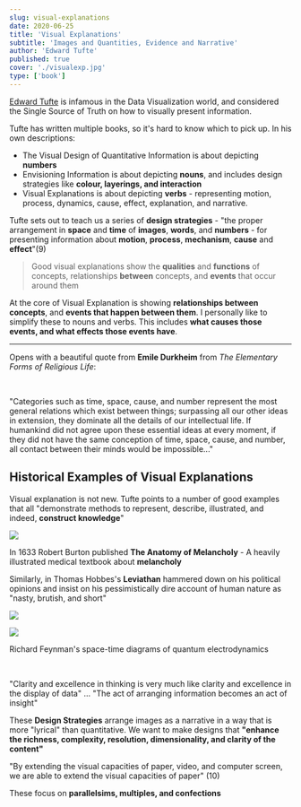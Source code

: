 ```yaml
---
slug: visual-explanations
date: 2020-06-25
title: 'Visual Explanations'
subtitle: 'Images and Quantities, Evidence and Narrative'
author: 'Edward Tufte'
published: true
cover: './visualexp.jpg'
type: ['book']
---
```


[Edward Tufte](https://twitter.com/EdwardTufte) is infamous in the Data Visualization world, and considered the Single Source of Truth on how to visually present information.

Tufte has written multiple books, so it's hard to know which to pick up. In his own descriptions:
- The Visual Design of Quantitative Information is about depicting __numbers__
- Envisioning Information is about depicting __nouns__, and includes design strategies like __colour, layerings, and interaction__
- Visual Explanations is about depicting __verbs__ - representing motion, process, dynamics, cause, effect, explanation, and narrative.

Tufte sets out to teach us a series of __design strategies__ - "the proper arrangement in **space** and **time** of **images**, **words**, and **numbers** - for presenting information about **motion**, **process**, **mechanism**, **cause** and **effect**"(9)

> Good visual explanations show the __qualities__ and __functions__ of concepts, relationships __between__ concepts, and __events__ that occur around them

At the core of Visual Explanation is showing **relationships between concepts**, and **events that happen between them**. I personally like to simplify these to nouns and verbs. This includes **what causes those events, and what effects those events have**.

---


Opens with a beautiful quote from **Emile Durkheim** from _The Elementary Forms of Religious Life_:

<br />

<SimpleCard>

"Categories such as time, space, cause, and number represent the most general relations which exist between things; surpassing all our other ideas in extension, they dominate all the details of our intellectual life. If humankind did not agree upon these essential ideas at every moment, if they did not have the same conception of time, space, cause, and number, all contact between their minds would be impossible..."

</SimpleCard>

## Historical Examples of Visual Explanations

Visual explanation is not new. Tufte points to a number of good examples that all  "demonstrate methods to represent, describe, illustrated, and indeed, **construct knowledge**"

<TwoCol gridGap="2em">

![](https://upload.wikimedia.org/wikipedia/commons/c/c8/Robert_Burton%27s_Anatomy_of_Melancholy%2C_1626%2C_2nd_edition.jpg)

In 1633 Robert Burton published __The Anatomy of Melancholy__ - A heavily illustrated medical textbook about __melancholy__ 

</TwoCol>

<TwoCol gridGap="2em">

Similarly, in Thomas Hobbes's __Leviathan__ hammered down on his political opinions and insist on his pessimistically dire account of human nature as "nasty, brutish, and short"

![](https://ih1.redbubble.net/image.216635529.2168/flat,750x,075,f-pad,750x1000,f8f8f8.u3.jpg)

</TwoCol>

<TwoCol gridGap="2em">

![](https://i.pinimg.com/originals/95/49/bb/9549bb40533f7476fbd6f6d3a1d704c9.jpg)

Richard Feynman's space-time diagrams of quantum electrodynamics


</TwoCol>

<br />

"Clarity and excellence in thinking is very much like clarity and excellence in the display of data" ... "The act of arranging information becomes an act of insight"

These **Design Strategies** arrange images as a narrative in a way that is more "lyrical" than quantitative. We want to make designs that **"enhance the richness, complexity, resolution, dimensionality, and clarity of the content"**

"By extending the visual capacities of paper, video, and computer screen, we are able to extend the visual capacities of paper" (10)

These focus on **parallelsims, multiples, and confections**

